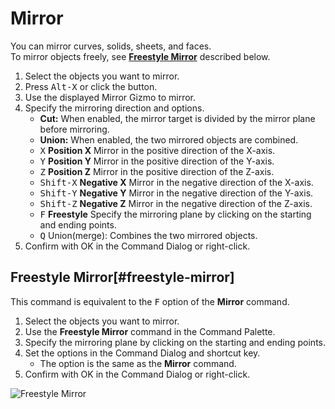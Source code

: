 
# Mirror

<Reference shortcut="Alt-X" command="Mirror" button="Left of Command Bar" />

You can mirror curves, solids, sheets, and faces.<br />
To mirror objects freely, see [**Freestyle Mirror**](#freestyle-mirror) described below.

1. Select the objects you want to mirror.
2. Press <kbd>Alt-X</kbd> or click the button.
3. Use the displayed Mirror Gizmo to mirror.
4. Specify the mirroring direction and options.
   - **Cut:** When enabled, the mirror target is divided by the mirror plane before mirroring.
   - **Union:** When enabled, the two mirrored objects are combined.
   - <kbd>X</kbd> **Position X** Mirror in the positive direction of the X-axis.
   - <kbd>Y</kbd> **Position Y** Mirror in the positive direction of the Y-axis.
   - <kbd>Z</kbd> **Position Z** Mirror in the positive direction of the Z-axis.
   - <kbd>Shift-X</kbd> **Negative X** Mirror in the negative direction of the X-axis.
   - <kbd>Shift-Y</kbd> **Negative Y** Mirror in the negative direction of the Y-axis.
   - <kbd>Shift-Z</kbd> **Negative Z** Mirror in the negative direction of the Z-axis.
   - <kbd>F</kbd> **Freestyle** Specify the mirroring plane by clicking on the starting and ending points.
   - <kbd>Q</kbd> Union(merge): Combines the two mirrored objects.
5. Confirm with OK in the Command Dialog or right-click.

## Freestyle Mirror[#freestyle-mirror]

This command is equivalent to the <kbd>F</kbd> option of the **Mirror** command.

1. Select the objects you want to mirror.
2. Use the **Freestyle Mirror**  command in the Command Palette.
3. Specify the mirroring plane by clicking on the starting and ending points.
4. Set the options in the Command Dialog and shortcut key.
   - The option is the same as the **Mirror** command.
5. Confirm with OK in the Command Dialog or right-click.

![Freestyle Mirror](/img/freestyle-mirror.gif)



